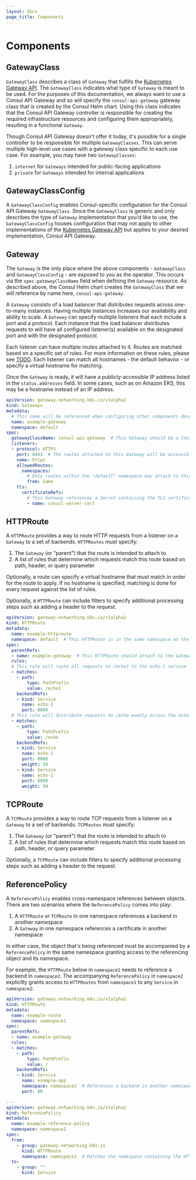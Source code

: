 ```yaml
---
layout: docs
page_title: Components
---
```


# Components

## GatewayClass

`GatewayClass` describes a class of `Gateway` that fulfills the [Kubernetes Gateway API](https://gateway-api.sigs.k8s.io/).
The `GatewayClass` indicates what type of `Gateway` is meant to be used. For the purposes of this documentation, we always
want to use a Consul API Gateway and so will specify the `consul-api-gateway` gateway class that is created by the Consul Helm chart.
Using this class indicates that the Consul API Gateway controller is responsible for creating the required infrastructure resources
and configuring them appropriately, resulting in a functional `Gateway`.

Though Consul API Gateway doesn't offer it today, it's possible for a single controller to be responsible for multiple `GatewayClasses`.
This can serve multiple high-level use cases with a gateway class specific to each use case. For example, you may have two `GatewayClasses`:

1. `internet` for `Gateways` intended for public-facing applications
1. `private` for `Gateways` intended for internal applications

## GatewayClassConfig

A `GatewayClassConfig` enables Consul-specific configuration for the Consul API Gateway `GatewayClass`. Since the `GatewayClass`
is generic and only describes the type of `Gateway` implementation that you'd like to use, the `GatewayClassConfig` houses
configuration that may not apply to other implementations of the [Kubernetes Gateway API](https://gateway-api.sigs.k8s.io/)
but applies to your desired implementation, Consul API Gateway.

## Gateway

The `Gateway` is the only place where the above components - `GatewayClass` and `GatewayClassConfig` - are exposed to you as the operator.
This occurs via the `spec.gatewayClassName` field when defining the `Gateway` resource. As described above, the Consul Helm chart creates the
`GatewayClass` that we will reference by name here, `consul-api-gateway`.

A `Gateway` consists of a load balancer that distributes requests across one-to-many instances. Having multiple instances increases our availability
and ability to scale. A `Gateway` can specify multiple listeners that each include a port and a protocol. Each instance that the load balancer
distributes requests to will have all configured listener(s) available on the designated port and with the designated protocol.

Each listener can have multiple routes attached to it. Routes are matched based on a specific set of rules. For more information on these rules, please
see [TODO](). Each listener can match all hostnames - the default behavior - or specify a virtual hostname for matching.

Once the `Gateway` is ready, it will have a publicly-accessible IP address listed in the `status.addresses` field.
In some cases, such as on Amazon EKS, this may be a hostname instead of an IP address.

<CodeBlockConfig filename="example-gateway.yaml">

```yaml
apiVersion: gateway.networking.k8s.io/v1alpha2
kind: Gateways
metadata:
  # This name will be referenced when configuring other components described below
  name: example-gateway
  namespace: default
spec:
  gatewayClassName: consul-api-gateway  # This Gateway should be a Consul API Gateway
  listeners:
  - protocol: HTTPS
    port: 8443  # The routes attached to this Gateway will be accessible on port 8443
    name: https
    allowedRoutes:
      namespaces:
        # Only routes within the "default" namespace may attach to this Gateway
        from: Same
    tls:
      certificateRefs:
        # This Gateway references a Secret containing the TLS certificate
        - name: consul-server-cert
```

</CodeBlockConfig>

## HTTPRoute

A `HTTPRoute` provides a way to route HTTP requests from a listener on a `Gateway` to a set of backends. `HTTPRoutes` must specify:

1. The `Gateway` (or "parent") that the route is intended to attach to
1. A list of rules that determine which requests match this route based on path, header, or query parameter

Optionally, a route can specify a virtual hostname that must match in order for the route to apply. If no hostname is specified, matching is done
for every request against the list of rules.

Optionally, a `HTTPRoute` can include filters to specify additional processing steps such as adding a header to the request.

<CodeBlockConfig filename="example-httproute.yaml">

```yaml
apiVersion: gateway.networking.k8s.io/v1alpha2
kind: HTTPRoute
metadata:
  name: example-httproute
  namespace: default  # This HTTPRoute is in the same namespace as the Gateway above so it is allowed to attach
spec:
  parentRefs:
  - name: example-gateway  # This HTTPRoute should attach to the Gateway defined above
  rules:
  # This rule will route all requests to /echo1 to the echo-1 service
  - matches:
    - path:
        type: PathPrefix
        value: /echo1
    backendRefs:
    - kind: Service
      name: echo-1
      port: 8080
  # This rule will distribute requests to /echo evenly across the echo-1 and echo-2 services
  - matches:
    - path:
        type: PathPrefix
        value: /echo
    backendRefs:
    - kind: Service
      name: echo-1
      port: 8080
      weight: 50
    - kind: Service
      name: echo-2
      port: 8090
      weight: 50
```

</CodeBlockConfig>

## TCPRoute

A `TCPRoute` provides a way to route TCP requests from a listener on a `Gateway` to a set of backends. `TCPRoutes` must specify:

1. The `Gateway` (or "parent") that the route is intended to attach to
1. A list of rules that determine which requests match this route based on path, header, or query parameter

Optionally, a `TCPRoute` can include filters to specify additional processing steps such as adding a header to the request.

## ReferencePolicy

A `ReferencePolicy` enables cross-namespace references between objects. There are two scenarios where the `ReferencePolicy` comes into play:

1. A `HTTPRoute` or `TCPRoute` in one namespace references a backend in another namespace
1. A `Gateway` in one namespace references a certificate in another namespace

In either case, the object that's being referenced must be accompanied by a `ReferencePolicy` in the same namespace granting access to the referencing object and its namespace.

For example, the `HTTPRoute` below in `namespace1` needs to reference a backend in `namespace2`. The accompanying `ReferencePolicy` in `namespace2` explicitly grants
access to `HTTPRoutes` from `namespace1` to any `Service` in `namespace2`:

<CodeBlockConfig filename="example.yaml">

```yaml
apiVersion: gateway.networking.k8s.io/v1alpha2
kind: HTTPRoute
metadata:
  name: example-route
  namespace: namespace1
spec:
  parentRefs:
  - name: example-gateway
  rules:
  - matches:
    - path:
        type: PathPrefix
        value: /
    backendRefs:
    - kind: Service
      name: example-app
      namespace: namespace2  # References a backend in another namespace
      port: 80

---
apiVersion: gateway.networking.k8s.io/v1alpha2
kind: ReferencePolicy
metadata:
  name: example-reference-policy
  namespace: namespace2
spec:
  from:
    - group: gateway.networking.k8s.io
      kind: HTTPRoute
      namespace: namespace1  # Matches the namespace containing the HTTPRoute
  to:
    - group: ""
      kind: Service
```
</CodeBlockConfig>
